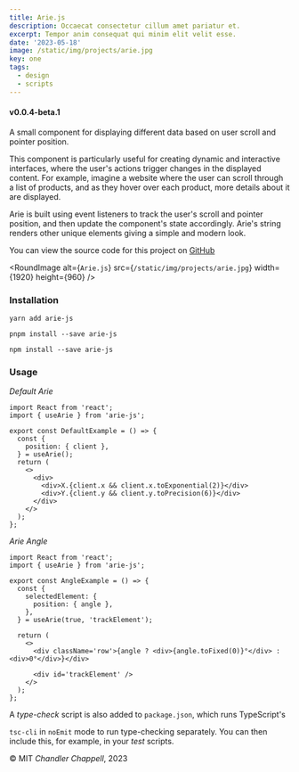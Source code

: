 ```yaml
---
title: Arie.js
description: Occaecat consectetur cillum amet pariatur et.
excerpt: Tempor anim consequat qui minim elit velit esse.
date: '2023-05-18'
image: /static/img/projects/arie.jpg
key: one
tags:
  - design
  - scripts
---
```


#### v0.0.4-beta.1

<Space />

A small component for displaying different data based on user scroll and pointer position.

This component is particularly useful for creating dynamic and interactive interfaces, where the
user's actions trigger changes in the displayed content. For example, imagine a website where the
user can scroll through a list of products, and as they hover over each product, more details about
it are displayed.

Arie is built using event listeners to track the user's scroll and pointer position, and then update
the component's state accordingly. Arie's string renders other unique elements giving a simple and
modern look.

<Space />

You can view the source code for this project on [GitHub](https://github.com/chvndler/arie-js)

<RoundImage alt={`Arie.js`} src={`/static/img/projects/arie.jpg`} width={1920} height={960} />

<Space />

### Installation

```yarn
yarn add arie-js
```

```pnpm
pnpm install --save arie-js
```

```npm
npm install --save arie-js
```

<Space />

### Usage

_Default Arie_

```tsx
import React from 'react';
import { useArie } from 'arie-js';

export const DefaultExample = () => {
  const {
    position: { client },
  } = useArie();
  return (
    <>
      <div>
        <div>X.{client.x && client.x.toExponential(2)}</div>
        <div>Y.{client.y && client.y.toPrecision(6)}</div>
      </div>
    </>
  );
};
```

<Space />

_Arie Angle_

```tsx
import React from 'react';
import { useArie } from 'arie-js';

export const AngleExample = () => {
  const {
    selectedElement: {
      position: { angle },
    },
  } = useArie(true, 'trackElement');

  return (
    <>
      <div className='row'>{angle ? <div>{angle.toFixed(0)}°</div> : <div>0°</div>}</div>

      <div id='trackElement' />
    </>
  );
};
```

<Space />
<Space />

A _type-check_ script is also added to <Code>package.json</Code>, which runs TypeScript's

<Code>tsc-cli</Code> in <Code>noEmit</Code> mode to run type-checking separately. You can then include
this, for example, in your _test_ scripts.

<Space />

© MIT _Chandler Chappell_, 2023

<Space />
